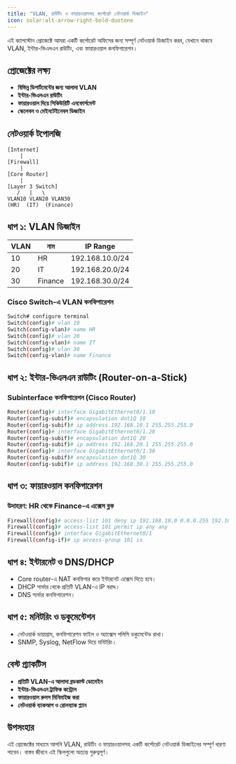 ```yaml
---
title: "VLAN, রাউটিং ও ফায়ারওয়ালসহ কর্পোরেট নেটওয়ার্ক ডিজাইন"
icon: solar:alt-arrow-right-bold-duotone
---
```


এই ক্যাপস্টোন প্রোজেক্টে আমরা একটি কর্পোরেট অফিসের জন্য সম্পূর্ণ নেটওয়ার্ক ডিজাইন করব, যেখানে থাকবে VLAN, ইন্টার-ভিএলএন রাউটিং, এবং ফায়ারওয়াল কনফিগারেশন।

## প্রোজেক্টের লক্ষ্য
- **বিভিন্ন ডিপার্টমেন্টের জন্য আলাদা VLAN**
- **ইন্টার-ভিএলএন রাউটিং**
- **ফায়ারওয়াল দিয়ে সিকিউরিটি এনফোর্সমেন্ট**
- **স্কেলেবল ও মেইনটেইনেবল ডিজাইন**

## নেটওয়ার্ক টপোলজি

```
[Internet]
    |
[Firewall]
    |
[Core Router]
    |
[Layer 3 Switch]
   /   |   \
VLAN10 VLAN20 VLAN30
(HR)  (IT)  (Finance)
```

## ধাপ ১: VLAN ডিজাইন

| VLAN | নাম      | IP Range        |
|------|----------|-----------------|
| 10   | HR       | 192.168.10.0/24 |
| 20   | IT       | 192.168.20.0/24 |
| 30   | Finance  | 192.168.30.0/24 |

### Cisco Switch-এ VLAN কনফিগারেশন
```bash
Switch# configure terminal
Switch(config)# vlan 10
Switch(config-vlan)# name HR
Switch(config)# vlan 20
Switch(config-vlan)# name IT
Switch(config)# vlan 30
Switch(config-vlan)# name Finance
```

## ধাপ ২: ইন্টার-ভিএলএন রাউটিং (Router-on-a-Stick)

### Subinterface কনফিগারেশন (Cisco Router)
```bash
Router(config)# interface GigabitEthernet0/1.10
Router(config-subif)# encapsulation dot1Q 10
Router(config-subif)# ip address 192.168.10.1 255.255.255.0
Router(config)# interface GigabitEthernet0/1.20
Router(config-subif)# encapsulation dot1Q 20
Router(config-subif)# ip address 192.168.20.1 255.255.255.0
Router(config)# interface GigabitEthernet0/1.30
Router(config-subif)# encapsulation dot1Q 30
Router(config-subif)# ip address 192.168.30.1 255.255.255.0
```

## ধাপ ৩: ফায়ারওয়াল কনফিগারেশন

### উদাহরণ: HR থেকে Finance-এ এক্সেস ব্লক
```bash
Firewall(config)# access-list 101 deny ip 192.168.10.0 0.0.0.255 192.168.30.0 0.0.0.255
Firewall(config)# access-list 101 permit ip any any
Firewall(config)# interface GigabitEthernet0/1
Firewall(config-if)# ip access-group 101 in
```

## ধাপ ৪: ইন্টারনেট ও DNS/DHCP
- Core router-এ NAT কনফিগার করে ইন্টারনেট এক্সেস দিতে হবে।
- DHCP সার্ভার থেকে প্রতিটি VLAN-এ IP বরাদ্দ।
- DNS সার্ভার কনফিগারেশন।

## ধাপ ৫: মনিটরিং ও ডকুমেন্টেশন
- নেটওয়ার্ক ডায়াগ্রাম, কনফিগারেশন ফাইল ও অ্যাক্সেস পলিসি ডকুমেন্টেড রাখা।
- SNMP, Syslog, NetFlow দিয়ে মনিটরিং।

## বেস্ট প্র্যাকটিস
- **প্রতিটি VLAN-এ আলাদা ব্রডকাস্ট ডোমেইন**
- **ইন্টার-ভিএলএন ট্রাফিক কন্ট্রোল**
- **ফায়ারওয়াল রুলস মিনিমাইজ করা**
- **নেটওয়ার্ক ব্যাকআপ ও রোলব্যাক প্ল্যান**

## উপসংহার
এই প্রোজেক্টের মাধ্যমে আপনি VLAN, রাউটিং ও ফায়ারওয়ালসহ একটি কর্পোরেট নেটওয়ার্ক ডিজাইনের সম্পূর্ণ ধারণা পাবেন। বাস্তব জীবনে এই স্কিলগুলো অত্যন্ত গুরুত্বপূর্ণ।

